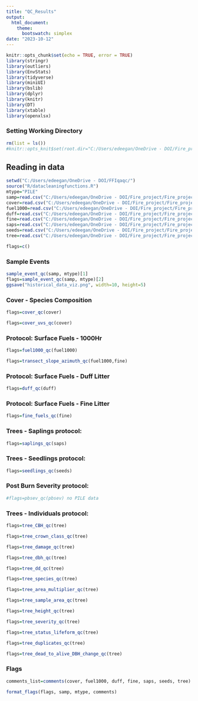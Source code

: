 ```yaml
---
title: "QC_Results"
output: 
  html_document:
    theme:
      bootswatch: simplex
date: "2023-10-12"
---
```


```r
knitr::opts_chunk$set(echo = TRUE, error = TRUE)
library(stringr)
library(outliers)
library(EnvStats)
library(tidyverse)
library(miniUI)
library(bslib)
library(dplyr)
library(knitr)
library(DT)
library(xtable)
library(openxlsx)
```

### Setting Working Directory


```r
rm(list = ls())
#knitr::opts_knit$set(root.dir="C:/Users/edeegan/OneDrive - DOI/Fire_project/Fire_project/tmp")

```

## Reading in data {.tabset}



```r
setwd("C:/Users/edeegan/OneDrive - DOI/FFIqaqc/")
source("R/datacleaningfunctions.R")
mtype="PILE"
samp=read.csv("C:/Users/edeegan/OneDrive - DOI/Fire_project/Fire_project/SAGU_data/PILE/SAGU_SampleEventReport.csv")
cover=read.csv("C:/Users/edeegan/OneDrive - DOI/Fire_project/Fire_project/SAGU_data/PILE/PILE_Cover-Species_Composition_(metric)_XPT.csv", na.strings=c("","NA"))
fuel1000=read.csv("C:/Users/edeegan/OneDrive - DOI/Fire_project/Fire_project/SAGU_data/PILE/PILE_Surface_Fuels-1000Hr_XPT.csv", na.strings=c("","NA"))
duff=read.csv("C:/Users/edeegan/OneDrive - DOI/Fire_project/Fire_project/SAGU_data/PILE/PILE_Surface_Fuels-Duff_Litter_XPT.csv", na.strings=c("","NA"))
fine=read.csv("C:/Users/edeegan/OneDrive - DOI/Fire_project/Fire_project/SAGU_data/PILE/PILE_Surface_Fuels-Fine_XPT.csv", na.strings=c("","NA"))
saps=read.csv("C:/Users/edeegan/OneDrive - DOI/Fire_project/Fire_project/SAGU_data/PILE/PILE_Trees-Saplings_(Diameter_Class)(metric)_XPT.csv", na.strings=c("","NA"))
seeds=read.csv("C:/Users/edeegan/OneDrive - DOI/Fire_project/Fire_project/SAGU_data/PILE/PILE_Trees-Seedlings(Height_Class)(metric)_XPT.csv")
tree=read.csv("C:/Users/edeegan/OneDrive - DOI/Fire_project/Fire_project/SAGU_data/PILE/PILE_Trees-Individuals(metric)_XPT.csv")

flags=c()

```

### Sample Events 
```r
sample_event_qc(samp, mtype)[1]
flags=sample_event_qc(samp, mtype)[2]
ggsave("historical_data_viz.png", width=10, height=5)


```

### Cover - Species Composition
```r
flags=cover_qc(cover)

flags=cover_uvs_qc(cover)
```

### Protocol: Surface Fuels - 1000Hr 
```r
flags=fuel1000_qc(fuel1000)
```

```r
flags=transect_slope_azimuth_qc(fuel1000,fine)
```

### Protocol: Surface Fuels - Duff Litter
```r
flags=duff_qc(duff)
```

### Protocol: Surface Fuels - Fine Litter 
```r
flags=fine_fuels_qc(fine)
```

### Trees - Saplings protocol: 
```r
flags=saplings_qc(saps)
```

### Trees - Seedlings protocol: 

```r
flags=seedlings_qc(seeds)
```

### Post Burn Severity protocol:
```r
#flags=pbsev_qc(pbsev) no PILE data
```

### Trees - Individuals protocol: 

```r

flags=tree_CBH_qc(tree)

flags=tree_crown_class_qc(tree)

flags=tree_damage_qc(tree)

flags=tree_dbh_qc(tree)

flags=tree_dd_qc(tree)

flags=tree_species_qc(tree)

flags=tree_area_multiplier_qc(tree)

flags=tree_sample_area_qc(tree)

flags=tree_height_qc(tree)

flags=tree_severity_qc(tree)

flags=tree_status_lifeform_qc(tree)

flags=tree_duplicates_qc(tree)

flags=tree_dead_to_alive_DBH_change_qc(tree)
```


### Flags 

```r
comments_list=comments(cover, fuel1000, duff, fine, saps, seeds, tree)

format_flags(flags, samp, mtype, comments)
```

